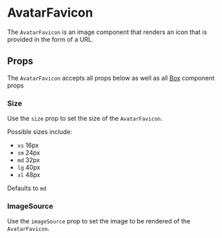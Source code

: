 

# AvatarFavicon

The `AvatarFavicon` is an image component that renders an icon that is provided in the form of a URL.

<Canvas>
  <Story id="ui-components-component-library-avatar-favicon-avatar-favicon-stories-js--default-story" />
</Canvas>

## Props

The `AvatarFavicon` accepts all props below as well as all [Box](/docs/ui-components-ui-box-box-stories-js--default-story) component props

<ArgsTable of={AvatarFavicon} />

### Size

Use the `size` prop to set the size of the `AvatarFavicon`.

Possible sizes include:

- `xs` 16px
- `sm` 24px
- `md` 32px
- `lg` 40px
- `xl` 48px

Defaults to `md`

<Canvas>
  <Story id="ui-components-component-library-avatar-favicon-avatar-favicon-stories-js--size" />
</Canvas>

### ImageSource

Use the `imageSource` prop to set the image to be rendered of the `AvatarFavicon`.




